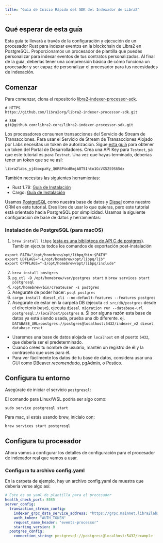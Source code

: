 ```yaml
---
title: "Guía de Inicio Rápido del SDK del Indexador de Libra2"
---
```


## Qué esperar de esta guía

Esta guía te llevará a través de la configuración y ejecución de un procesador Rust para indexar eventos en la blockchain de Libra2 en PostgreSQL.
Proporcionamos un procesador de plantilla que puedes personalizar para indexar eventos de tus contratos personalizados.
Al final de la guía, deberías tener una comprensión básica de cómo funciona un procesador y ser capaz de personalizar el procesador para tus necesidades de indexación.

## Comenzar

Para comenzar, clona el repositorio [libra2-indexer-processor-sdk](https://github.com/libra2org/libra2-indexer-processor-sdk).

```text
# HTTPS
https://github.com/libra2org/libra2-indexer-processor-sdk.git

# SSH
git@github.com:libra2-core/libra2-indexer-processor-sdk.git
```

Los procesadores consumen transacciones del Servicio de Stream de Transacciones. Para usar el Servicio de Stream de Transacciones Alojado por Labs necesitas un token de autorización.
Sigue [esta guía](https://docs.libra2.org/en/build/indexer/txn-stream/libra2-hosted-txn-stream#authorization-via-api-key) para obtener un token del Portal de Desarrolladores. Crea una API Key para `Testnet`, ya que este tutorial es para `Testnet`.
Una vez que hayas terminado, deberías tener un token que se ve así:

```text
libra2labs_yj4bocpaKy_Q6RBP4cdBmjA8T51hto1GcVX5ZS9S65dx
```

También necesitas las siguientes herramientas:

- Rust 1.79: [Guía de Instalación](https://www.rust-lang.org/tools/install)
- Cargo: [Guía de Instalación](https://doc.rust-lang.org/cargo/getting-started/installation.html#install-rust-and-cargo)

Usamos [PostgreSQL](https://www.postgresql.org/) como nuestra base de datos y [Diesel](https://diesel.rs/guides/getting-started) como nuestro ORM en este tutorial. Eres libre de usar lo que quieras, pero este tutorial está orientado hacia PostgreSQL por simplicidad. Usamos la siguiente configuración de base de datos y herramientas:

### Instalación de PostgreSQL (para macOS)

1. `brew install libpq` ([esta es una biblioteca de API C de postgres](https://formulae.brew.sh/formula/libpq)). También ejecuta todos los comandos de exportación post-instalación

```shellscript
export PATH="/opt/homebrew/opt/libpq/bin:$PATH"
export LDFLAGS="-L/opt/homebrew/opt/libpq/lib"
export CPPFLAGS="-I/opt/homebrew/opt/libpq/include"
```

2. `brew install postgres`
3. `pg_ctl -D /opt/homebrew/var/postgres start` o `brew services start postgresql`
4. `/opt/homebrew/bin/createuser -s postgres`
5. Asegúrate de poder hacer: `psql postgres`
6. `cargo install diesel_cli --no-default-features --features postgres`
7. Asegúrate de estar en la carpeta DB (ejecuta `cd src/db/postgres` desde el directorio base), ejecuta `diesel migration run --database-url postgresql://localhost/postgres`
   a. Si por alguna razón esta base de datos ya está siendo usada, prueba una db diferente. ej.
   `DATABASE_URL=postgres://postgres@localhost:5432/indexer_v2 diesel database reset`

- Usaremos una base de datos alojada en `localhost` en el puerto `5432`, que debería ser el predeterminado.
- Cuando crees tu nombre de usuario, mantén un registro de él y la contraseña que uses para él.
- Para ver fácilmente los datos de tu base de datos, considera usar una GUI como [DBeaver](https://dbeaver.io/) _recomendado_, [pgAdmin](https://www.pgadmin.org/), o [Postico](https://eggerapps.at/postico2/).

## Configura tu entorno

Asegúrate de iniciar el servicio `postgresql`:

El comando para Linux/WSL podría ser algo como:

```shellscript
sudo service postgresql start
```

Para mac, si estás usando brew, inícialo con:

```shellscript
brew services start postgresql
```

## **Configura tu procesador**

Ahora vamos a configurar los detalles de configuración para el procesador de indexador real que vamos a usar.

### **Configura tu archivo config.yaml**

En la carpeta de ejemplo, hay un archivo config.yaml de muestra que debería verse algo así:

```yaml
# Este es un yaml de plantilla para el procesador
health_check_port: 8085
server_config:
  transaction_stream_config:
    indexer_grpc_data_service_address: "https://grpc.mainnet.libra2labs.com:443"
    auth_token: "AUTH_TOKEN"
    request_name_header: "events-processor"
    starting_version: 0
  postgres_config:
    connection_string: postgresql://postgres:@localhost:5432/example
```
